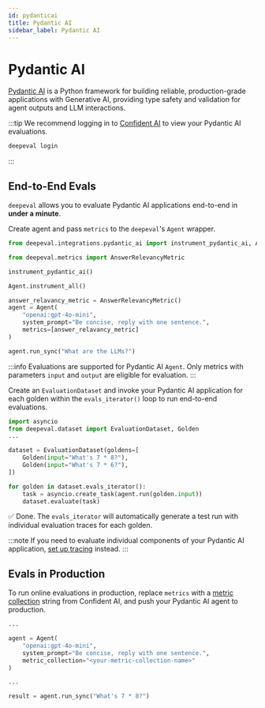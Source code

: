 ```yaml
---
id: pydanticai
title: Pydantic AI
sidebar_label: Pydantic AI
---
```



# Pydantic AI

[Pydantic AI](https://ai.pydantic.dev/) is a Python framework for building reliable, production-grade applications with Generative AI, providing type safety and validation for agent outputs and LLM interactions.

:::tip
We recommend logging in to [Confident AI](https://app.confident-ai.com) to view your Pydantic AI evaluations.

```bash
deepeval login
```

:::

## End-to-End Evals

`deepeval` allows you to evaluate Pydantic AI applications end-to-end in **under a minute**.

<Timeline>

<TimelineItem title="Configure Pydantic AI">

Create agent and pass `metrics` to the `deepeval`'s `Agent` wrapper.

```python title="main.py" showLineNumbers
from deepeval.integrations.pydantic_ai import instrument_pydantic_ai, Agent

from deepeval.metrics import AnswerRelevancyMetric

instrument_pydantic_ai()

Agent.instrument_all()

answer_relavancy_metric = AnswerRelevancyMetric()
agent = Agent(
    "openai:gpt-4o-mini",
    system_prompt="Be concise, reply with one sentence.",
    metrics=[answer_relavancy_metric]
)

agent.run_sync("What are the LLMs?")
```

:::info
Evaluations are supported for Pydantic AI `Agent`. Only metrics with parameters `input` and `output` are eligible for evaluation.
:::

</TimelineItem>
<TimelineItem title="Run evaluations">

Create an `EvaluationDataset` and invoke your Pydantic AI application for each golden within the `evals_iterator()` loop to run end-to-end evaluations.

<Tabs groupId="pydantic_ai">
<TabItem value="asynchronous" label="Asynchronous">

```python title="main.py" showLineNumbers
import asyncio
from deepeval.dataset import EvaluationDataset, Golden
...

dataset = EvaluationDataset(goldens=[
    Golden(input="What's 7 * 8?"),
    Golden(input="What's 7 * 6?"),
])

for golden in dataset.evals_iterator():
    task = asyncio.create_task(agent.run(golden.input))
    dataset.evaluate(task)
```

</TabItem>
</Tabs>

✅ Done. The `evals_iterator` will automatically generate a test run with individual evaluation traces for each golden.

</TimelineItem>

</Timeline>

:::note
If you need to evaluate individual components of your Pydantic AI application, [set up tracing](/docs/evaluation-llm-tracing) instead.
:::

## Evals in Production

To run online evaluations in production, replace `metrics` with a [metric collection](https://documentation.confident-ai.com/docs/llm-tracing/evaluations#online-evaluations) string from Confident AI, and push your Pydantic AI agent to production.

```python filename="main.py" showLineNumbers
...

agent = Agent(
    "openai:gpt-4o-mini",
    system_prompt="Be concise, reply with one sentence.",
    metric_collection="<your-metric-collection-name>"
)

...

result = agent.run_sync("What's 7 * 8?")
```
